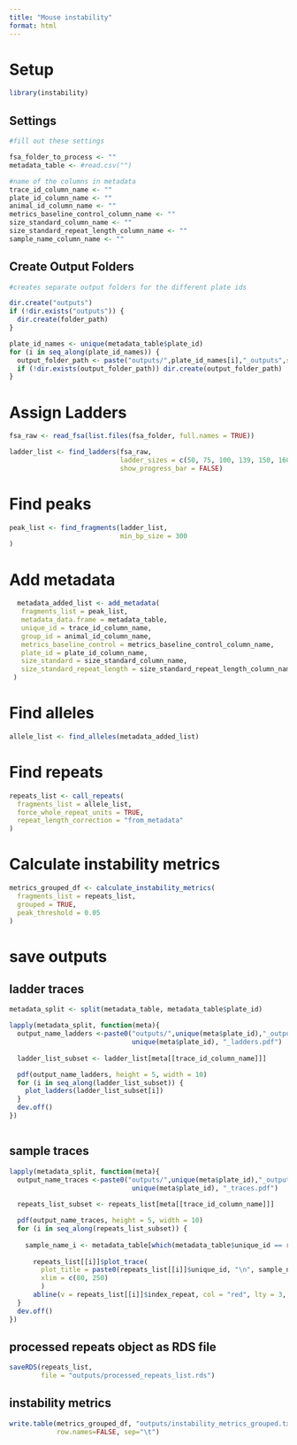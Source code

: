 ```yaml
---
title: "Mouse instability"
format: html
---
```


# Setup

```r
library(instability)

```


## Settings

```r

#fill out these settings

fsa_folder_to_process <- ""
metadata_table <- #read.csv("")

#name of the columns in metadata
trace_id_column_name <- "" 
plate_id_column_name <- ""
animal_id_column_name <- ""
metrics_baseline_control_column_name <- ""
size_standard_column_name <- ""
size_standard_repeat_length_column_name <- ""
sample_name_column_name <- ""

```



## Create Output Folders

```r
#creates separate output folders for the different plate ids

dir.create("outputs")
if (!dir.exists("outputs")) {
  dir.create(folder_path)
}

plate_id_names <- unique(metadata_table$plate_id)
for (i in seq_along(plate_id_names)) {
  output_folder_path <- paste("outputs/",plate_id_names[i],"_outputs",sep="")
  if (!dir.exists(output_folder_path)) dir.create(output_folder_path)
}

```

# Assign Ladders

```r
fsa_raw <- read_fsa(list.files(fsa_folder, full.names = TRUE))

ladder_list <- find_ladders(fsa_raw,
                            ladder_sizes = c(50, 75, 100, 139, 150, 160, 200, 250, 300, 340, 350, 400, 450, 490, 500),
                            show_progress_bar = FALSE)
```


# Find peaks

```r
peak_list <- find_fragments(ladder_list,
                            min_bp_size = 300
)
```

# Add metadata

```r

  metadata_added_list <- add_metadata(
   fragments_list = peak_list,
   metadata_data.frame = metadata_table,
   unique_id = trace_id_column_name,
   group_id = animal_id_column_name,
   metrics_baseline_control = metrics_baseline_control_column_name,
   plate_id = plate_id_column_name,
   size_standard = size_standard_column_name,
   size_standard_repeat_length = size_standard_repeat_length_column_name
 )

```

# Find alleles

```r
allele_list <- find_alleles(metadata_added_list)
```

# Find repeats

```r
repeats_list <- call_repeats(
  fragments_list = allele_list,
  force_whole_repeat_units = TRUE,
  repeat_length_correction = "from_metadata"
)

```


# Calculate instability metrics

```r
metrics_grouped_df <- calculate_instability_metrics(
  fragments_list = repeats_list,
  grouped = TRUE,
  peak_threshold = 0.05
)
```



# save outputs


## ladder traces


```r

metadata_split <- split(metadata_table, metadata_table$plate_id)

lapply(metadata_split, function(meta){
  output_name_ladders <-paste0("outputs/",unique(meta$plate_id),"_outputs/",
                               unique(meta$plate_id), "_ladders.pdf")
  
  ladder_list_subset <- ladder_list[meta[[trace_id_column_name]]]

  pdf(output_name_ladders, height = 5, width = 10)
  for (i in seq_along(ladder_list_subset)) {
    plot_ladders(ladder_list_subset[i])
  }
  dev.off()
})



```

## sample traces

```r

lapply(metadata_split, function(meta){
  output_name_traces <-paste0("outputs/",unique(meta$plate_id),"_outputs/",
                               unique(meta$plate_id), "_traces.pdf")
  
  repeats_list_subset <- repeats_list[meta[[trace_id_column_name]]]

  pdf(output_name_traces, height = 5, width = 10)
  for (i in seq_along(repeats_list_subset)) {
    
    sample_name_i <- metadata_table[which(metadata_table$unique_id == repeats_list[[i]]$unique_id), "sample_name"]
    
      repeats_list[[i]]$plot_trace(
        plot_title = paste0(repeats_list[[i]]$unique_id, "\n", sample_name_i), 
        xlim = c(80, 250)
        )
      abline(v = repeats_list[[i]]$index_repeat, col = "red", lty = 3, lwd = 2)
  }
  dev.off()
})


```

## processed repeats object as RDS file

```r

saveRDS(repeats_list,
        file = "outputs/processed_repeats_list.rds")
```

## instability metrics

```r
write.table(metrics_grouped_df, "outputs/instability_metrics_grouped.txt",
            row.names=FALSE, sep="\t")
```

